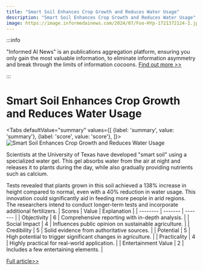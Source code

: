 ```yaml
---
title: "Smart Soil Enhances Crop Growth and Reduces Water Usage"
description: "Smart Soil Enhances Crop Growth and Reduces Water Usage"
image: https://image.informedainews.com/2024/07/Foo-HYp-1721372124-1.jpg
---
```



:::info

"Informed AI News" is an publications aggregation platform, ensuring you only gain the most valuable information, to eliminate information asymmetry and break through the limits of information cocoons.  [Find out more >>](/)

:::

# Smart Soil Enhances Crop Growth and Reduces Water Usage


<Tabs
	defaultValue="summary"
	values={[
	{label: 'summary', value: 'summary'},
	{label: 'score', value: 'score'},
]}>
<TabItem value="summary">
<img
  src="https://image.informedainews.com/2024/07/Foo-HYp-1721372124-1.jpg"
  alt="Smart Soil Enhances Crop Growth and Reduces Water Usage"
/>



Scientists at the University of Texas have developed "smart soil" using a specialized water gel. This gel absorbs water from the air at night and releases it to plants during the day, while also gradually providing nutrients such as calcium.

Tests revealed that plants grown in this soil achieved a 138% increase in height compared to normal, even with a 40% reduction in water usage. This innovation could significantly aid in feeding more people in arid regions. The researchers intend to conduct longer-term tests and incorporate additional fertilizers.
</TabItem>
<TabItem value="score">
	| Scores     | Value   | Explanation |
	| -------- | ------- | ------- |
	| Objectivity  | 6    | Comprehensive reporting with in-depth analysis.    |
	| Social Impact | 4     | Influences public opinion on sustainable agriculture.    |
	| Credibility    | 5    | Solid evidence from authoritative sources.    |
	| Potential    | 5    | High potential to trigger significant changes in agriculture.    |
	| Practicality    | 4    | Highly practical for real-world application.    |
	| Entertainment Value    | 2    | Includes a few entertaining elements.    |
</TabItem>
</Tabs>

[Full article>>](https://www.cnbeta.com.tw/articles/science/1438793.htm)
